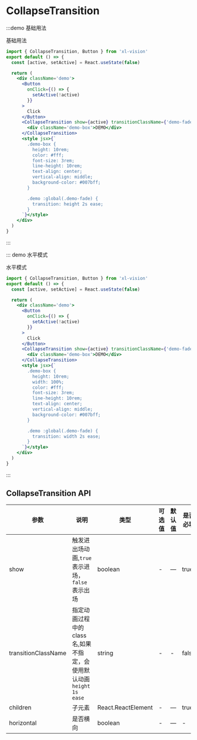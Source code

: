 # CollapseTransition

:::demo 基础用法

基础用法

```jsx
import { CollapseTransition, Button } from 'xl-vision'
export default () => {
  const [active, setActive] = React.useState(false)

  return (
    <div className='demo'>
      <Button
        onClick={() => {
          setActive(!active)
        }}
      >
        Click
      </Button>
      <CollapseTransition show={active} transitionClassName={'demo-fade'}>
        <div className='demo-box'>DEMO</div>
      </CollapseTransition>
      <style jsx>{`
        .demo-box {
          height: 10rem;
          color: #fff;
          font-size: 3rem;
          line-height: 10rem;
          text-align: center;
          vertical-align: middle;
          background-color: #007bff;
        }

        .demo :global(.demo-fade) {
          transition: height 2s ease;
        }
      `}</style>
    </div>
  )
}
```

:::

::: demo 水平模式

水平模式

```jsx
import { CollapseTransition, Button } from 'xl-vision'
export default () => {
  const [active, setActive] = React.useState(false)

  return (
    <div className='demo'>
      <Button
        onClick={() => {
          setActive(!active)
        }}
      >
        Click
      </Button>
      <CollapseTransition show={active} transitionClassName={'demo-fade'} horizontal>
        <div className='demo-box'>DEMO</div>
      </CollapseTransition>
      <style jsx>{`
        .demo-box {
          height: 10rem;
          width: 100%;
          color: #fff;
          font-size: 3rem;
          line-height: 10rem;
          text-align: center;
          vertical-align: middle;
          background-color: #007bff;
        }

        .demo :global(.demo-fade) {
          transition: width 2s ease;
        }
      `}</style>
    </div>
  )
}
```

:::

## CollapseTransition API

| 参数 | 说明 | 类型 | 可选值 | 默认值 | 是否必填 |
| --- | --- | --- | --- | --- | --- |
| show | 触发进出场动画,`true`表示进场，`false`表示出场 | boolean | - | — | true |
| transitionClassName | 指定动画过程中的 class 名,如果不指定，会使用默认动画`height 1s ease` | string | - | - | false |
| children | 子元素 | React.ReactElement | - | — | true |
| horizontal | 是否横向 | boolean | - | — | - |
